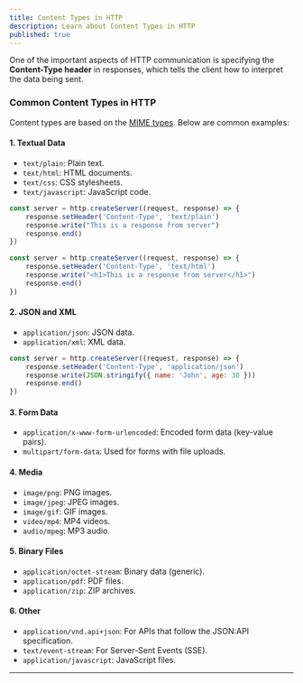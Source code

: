```yaml
---
title: Content Types in HTTP
description: Learn about Content Types in HTTP
published: true
---
```



 One of the important aspects of HTTP communication is specifying the **Content-Type header** in responses, which tells the client how to interpret the data being sent.


### Common Content Types in HTTP

Content types are based on the [MIME types](https://developer.mozilla.org/en-US/docs/Web/HTTP/Basics_of_HTTP/MIME_types). Below are common examples:

#### 1. **Textual Data**

* `text/plain`: Plain text.
* `text/html`: HTML documents.
* `text/css`: CSS stylesheets.
* `text/javascript`: JavaScript code.

```javascript
const server = http.createServer((request, response) => {
    response.setHeader('Content-Type', 'text/plain')
    response.write("This is a response from server")
    response.end()
})
```

```javascript
const server = http.createServer((request, response) => {
    response.setHeader('Content-Type', 'text/html')
    response.write("<h1>This is a response from server</h1>")
    response.end()
})
```


#### 2. **JSON and XML**

* `application/json`: JSON data.
* `application/xml`: XML data.

```javascript
const server = http.createServer((request, response) => {
    response.setHeader('Content-Type', 'application/json')
    response.write(JSON.stringify({ name: 'John', age: 30 }))
    response.end()
})
```

#### 3. **Form Data**

* `application/x-www-form-urlencoded`: Encoded form data (key-value pairs).
* `multipart/form-data`: Used for forms with file uploads.

#### 4. **Media**

* `image/png`: PNG images.
* `image/jpeg`: JPEG images.
* `image/gif`: GIF images.
* `video/mp4`: MP4 videos.
* `audio/mpeg`: MP3 audio.

#### 5. **Binary Files**

* `application/octet-stream`: Binary data (generic).
* `application/pdf`: PDF files.
* `application/zip`: ZIP archives.

#### 6. **Other**

* `application/vnd.api+json`: For APIs that follow the JSON\:API specification.
* `text/event-stream`: For Server-Sent Events (SSE).
* `application/javascript`: JavaScript files.


---

